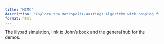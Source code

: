 ```yaml
---
title: "MCMC"
description: "Explore the Metropolis-Hastings algorithm with hopping frogs"
format: html
---
```


The lilypad simulation, link to John's book and the general hub for the demos. 